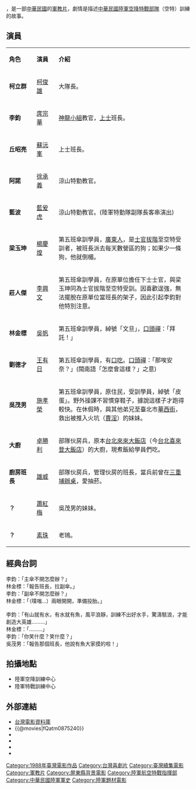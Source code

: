{{Infobox Film
| name = 報告班長2
| original_name = ''{{lang|en|Yes, Sir! 2}}''
| caption = Promotional movie poster
| director       = [[金鰲勳|金鰲勳]]
| producer       = 梅長錕
| producer_2     = 趙玉鵬
| writer         = 孫材敏
| narrator       = 
| starring       = [[庹宗華|庹宗華]]<br>[[楊慶煌|楊慶煌]]<br>[[李興文|李興文]]<br>[[柯俊雄|柯俊雄]]
| music          = [[庾澄慶|庾澄慶]]（[[福茂唱片|福茂唱片]]）<br>[[施孝榮|施孝榮]]（[[上揚唱片|上揚唱片]]）
| cinematography = 孫材肅<br>李以須
| editing        = 汪晉臣
| studio         = 蒙太奇有限公司
| distributor    = 學者有限公司
| released       = {{ROC}}：{{film date|1988|07|23}}
| runtime        = 120 分鐘
| country        = {{ROC}}
| language       = 華語
| budget         = 
| gross          = 
| imdb_id        = tt0121097
| preceded_by    = [[報告班長|報告班長]]
| followed_by    = [[報告班長3|報告班長3]]
}}
{{engname|《報告班長2》|''Yes, Sir! 2''}}，是一部[[中華民國|中華民國]]的[[軍教片|軍教片]]，劇情是描述[[中華民國空降特戰部隊|中華民國陸軍空降特戰部隊]]（空特）訓練的故事。

==演員==
{|class="wikitable" style="width:60%"
|- style="background:cornflowerblue; color:white" align=center
|style="width:15%"|'''角色'''||style="width:12%"|'''演員'''||'''介紹'''
|-
|'''柯立群'''||[[柯俊雄|柯俊雄]]||大隊長。
|-
|'''李鈞'''||[[庹宗華|庹宗華]]||[[神龍小組|神龍小組]]教官，[[上士|上士]]班長。
|-
|'''丘昭亮'''||[[蘇沅峯|蘇沅峯]]||上士班長。
|-
|'''阿諾'''||[[徐承義|徐承義]]||涼山特勤教官。
|-
|'''藍波'''||[[藍爰虎|藍爰虎]]||涼山特勤教官。(陸軍特勤隊副隊長客串演出)
|-
|'''梁玉珅'''||[[楊慶煌|楊慶煌]]||第五班傘訓學員，[[廣東人|廣東人]]，是[[士官|士官]][[拔階|拔階]]至空特受訓者，被班長派去每天數營區的狗；如果少一條狗，他就倒楣。
|-
|'''莊人傑'''||[[李興文|李興文]]||第五班傘訓學員，在原單位擔任下士士官，與梁玉珅同為士官拔階至空特受訓。因喜歡逞強，無法擺脫在原單位當班長的架子，因此引起李鈞對他特別注意。
|-
|'''林金標'''||[[吳帆|吳帆]]||第五班傘訓學員，綽號「文旦」，[[口頭禪|口頭禪]]：「拜託！」
|-
|'''劉德才'''||[[王有日|王有日]]||第五班傘訓學員，有[[口吃|口吃]]。[[口頭禪|口頭禪]]：「那唉安奈？」(閩南語「怎麼會這樣？」之意)
|-
|'''吳茂男'''||[[施孝榮|施孝榮]]||第五班傘訓學員，原住民，受訓學員，綽號「皮蛋」。野外操課不習慣穿鞋子，據說這樣子才跑得較快。在休假時，與其他弟兄至臺北市[[華西街|華西街]]，救出被推入火坑（[[賣淫|賣淫]]）的妹妹。
|-
|'''大廚'''||[[卓勝利|卓勝利]]||部隊伙房兵，原本[[台北來來大飯店|台北來來大飯店]]（今[[台北喜來登大飯店|台北喜來登大飯店]]）的大廚，現煮飯給學員們吃。
|-
|'''廚房班長'''||[[雄威|雄威]]
|部隊伙房兵，管理伙房的班長，當兵前曾在[[三重區|三重埔]][[辦桌|辦桌]]，愛抽菸。
|-
|'''？'''||[[蕭紅梅|蕭紅梅]]||吳茂男的妹妹。
|-
|'''？'''||[[素珠|素珠]]||老鴇。
|}

==經典台詞==
李鈞：「主傘不開怎麼辦？」<br>
林金標：「報告班長，拉副傘。」<br>
李鈞：「副傘不開怎麼辦？」<br>
林金標：「（噗嗤…）兩眼開開，準備投胎。」<br><br>

李鈞：「有山就有水，有水就有魚，風平浪靜，訓練不出好水手，驚濤駭浪，才能創造大英雄………」<br>
林金標：「………」<br>
李鈞：「你笑什麼？笑什麼？」<br>
吳茂男：「報告那個班長，他說有魚大家摸的啦！」

== 拍攝地點 ==
*陸軍空降訓練中心
*陸軍特戰訓練中心

==外部連結==
*[https://web.archive.org/web/20160304201725/http://cinema.nccu.edu.tw/cinemaV2/film_show.htm?SID=2442 台灣電影資料庫]
*{{@movies|fQatm0875240}}
*{{hkmdb title|11561}}
*{{douban}}
*{{Mtime|37040}}
*{{imdb title|0121097}}

{{報告班長}}
[[Category:1988年臺灣電影作品|Category:1988年臺灣電影作品]]
[[Category:台灣喜劇片|Category:台灣喜劇片]]
[[Category:臺灣續集電影|Category:臺灣續集電影]]
[[Category:軍教片|Category:軍教片]]
[[Category:屏東縣背景電影|Category:屏東縣背景電影]]
[[Category:陸軍航空特戰指揮部|Category:陸軍航空特戰指揮部]]
[[Category:中華民國陸軍軍史|Category:中華民國陸軍軍史]]
[[Category:陸軍題材電影|Category:陸軍題材電影]]